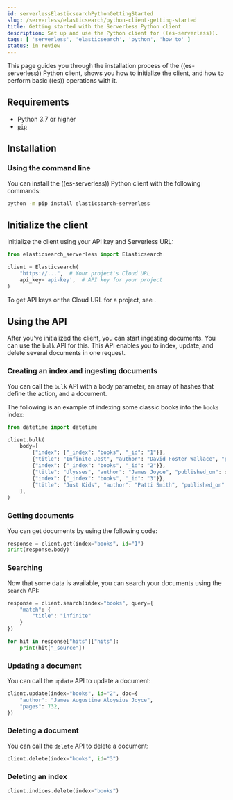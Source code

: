 ```yaml
---
id: serverlessElasticsearchPythonGettingStarted
slug: /serverless/elasticsearch/python-client-getting-started
title: Getting started with the Serverless Python client
description: Set up and use the Python client for ((es-serverless)).
tags: [ 'serverless', 'elasticsearch', 'python', 'how to' ]
status: in review
---
```


<DocBadge template="technical preview" />
This page guides you through the installation process of the ((es-serverless)) Python 
client, shows you how to initialize the client, and how to perform basic 
((es)) operations with it.

## Requirements

* Python 3.7 or higher
* [`pip`](https://pip.pypa.io/en/stable/)


## Installation

### Using the command line

You can install the ((es-serverless)) Python client with the following 
commands:

```bash
python -m pip install elasticsearch-serverless
```


## Initialize the client

Initialize the client using your API key and Serverless URL:

```python
from elasticsearch_serverless import Elasticsearch

client = Elasticsearch(
    "https://...",  # Your project's Cloud URL
    api_key='api-key',  # API key for your project
)
```

To get API keys or the Cloud URL for a project, see <DocLink id="serverlessElasticsearchGetStarted" />.


## Using the API

After you've initialized the client, you can start ingesting documents. You can use
the `bulk` API for this. This API enables you to index, update, and delete several
documents in one request.


### Creating an index and ingesting documents

You can call the `bulk` API with a body parameter, an array of hashes that 
define the action, and a document. 

The following is an example of indexing some classic books into the `books` 
index:

```python
from datetime import datetime

client.bulk(
    body=[
        {"index": {"_index": "books", "_id": "1"}},
        {"title": "Infinite Jest", "author": "David Foster Wallace", "published_on": datetime(1996, 2, 1)},
        {"index": {"_index": "books", "_id": "2"}},
        {"title": "Ulysses", "author": "James Joyce", "published_on": datetime(1922, 2, 2)},
        {"index": {"_index": "books", "_id": "3"}},
        {"title": "Just Kids", "author": "Patti Smith", "published_on": datetime(2010, 1, 19)},
    ],
)
```


### Getting documents

You can get documents by using the following code:

```python
response = client.get(index="books", id="1")
print(response.body)
```

### Searching

Now that some data is available, you can search your documents using the 
`search` API:

```python
response = client.search(index="books", query={
    "match": {
        "title": "infinite"
    }
})

for hit in response["hits"]["hits"]:
    print(hit["_source"])
```

### Updating a document

You can call the `update` API to update a document:

```python
client.update(index="books", id="2", doc={
    "author": "James Augustine Aloysius Joyce",
    "pages": 732,
})
```

### Deleting a document

You can call the `delete` API to delete a document:

```python
client.delete(index="books", id="3")
```


### Deleting an index


```python
client.indices.delete(index="books")
```
